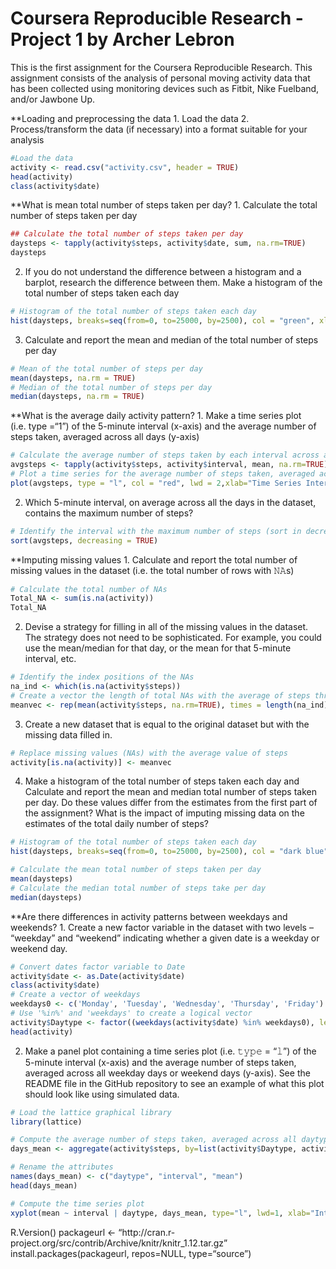 Coursera Reproducible Research - Project 1 by Archer Lebron
===========================================================

This is the first assignment for the Coursera Reproducible Research.  This assignment
consists of the analysis of personal moving activity data that has been collected using monitoring 
devices such as Fitbit, Nike Fuelband, and/or Jawbone Up.


**Loading and preprocessing the data
1. Load the data
2. Process/transform the data (if necessary) into a format suitable for your analysis
``` r
#Load the data
activity <- read.csv("activity.csv", header = TRUE)
head(activity)
class(activity$date)
```


**What is mean total number of steps taken per day?
1. Calculate the total number of steps taken per day
``` r
## Calculate the total number of steps taken per day
daysteps <- tapply(activity$steps, activity$date, sum, na.rm=TRUE)
daysteps
```
2. If you do not understand the difference between a histogram and a barplot, research the difference between them. Make a histogram of the total number of steps taken each day
``` r
# Histogram of the total number of steps taken each day
hist(daysteps, breaks=seq(from=0, to=25000, by=2500), col = "green", xlab="Total number of steps", ylim=c(0,20), main="Histogram of the total number of steps taken each day (NAs removed)")
```
3. Calculate and report the mean and median of the total number of steps per day
``` r
# Mean of the total number of steps per day
mean(daysteps, na.rm = TRUE)
# Median of the total number of steps per day
median(daysteps, na.rm = TRUE)
```


**What is the average daily activity pattern?
1. Make a time series plot (i.e. type ="1") of the 5-minute interval (x-axis) and the average number of steps taken, averaged across all days (y-axis)
``` r
# Calculate the average number of steps taken by each interval across all days
avgsteps <- tapply(activity$steps, activity$interval, mean, na.rm=TRUE)
# Plot a time series for the average number of steps taken, averaged across all days
plot(avgsteps, type = "l", col = "red", lwd = 2,xlab="Time Series Intervals", ylab = "Average Steps", main = "Average Nubmer of Steps Taken Averaged Across All Days")
```
2. Which 5-minute interval, on average across all the days in the dataset, contains the maximum number of steps?
``` r
# Identify the interval with the maximum number of steps (sort in decreasing order)
sort(avgsteps, decreasing = TRUE)
```


**Imputing missing values
1. Calculate and report the total number of missing values in the dataset (i.e. the total number of rows with 𝙽𝙰s)
``` r
# Calculate the total number of NAs
Total_NA <- sum(is.na(activity))
Total_NA
```
2. Devise a strategy for filling in all of the missing values in the dataset. The strategy does not need to be sophisticated. For example, you could use the mean/median for that day, or the mean for that 5-minute interval, etc.
``` r
# Identify the index positions of the NAs
na_ind <- which(is.na(activity$steps))
# Create a vector the length of total NAs with the average of steps throughout all the days
meanvec <- rep(mean(activity$steps, na.rm=TRUE), times = length(na_ind))
```
3. Create a new dataset that is equal to the original dataset but with the missing data filled in.
``` r
# Replace missing values (NAs) with the average value of steps 
activity[is.na(activity)] <- meanvec
```
4. Make a histogram of the total number of steps taken each day and Calculate and report the mean and median total number of steps taken per day. Do these values differ from the estimates from the first part of the assignment? What is the impact of imputing missing data on the estimates of the total daily number of steps?
``` r
# Histogram of the total number of steps taken each day
hist(daysteps, breaks=seq(from=0, to=25000, by=2500), col = "dark blue", xlab="Total number of steps", ylim=c(0,20), main="Histogram of the total number of steps taken each day (NAs removed)")

# Calculate the mean total number of steps taken per day
mean(daysteps)
# Calculate the median total number of steps take per day
median(daysteps)
```


**Are there differences in activity patterns between weekdays and weekends?
1. Create a new factor variable in the dataset with two levels – “weekday” and “weekend” indicating whether a given date is a weekday or weekend day.
``` r
# Convert dates factor variable to Date 
activity$date <- as.Date(activity$date)
class(activity$date)
# Create a vector of weekdays
weekdays0 <- c('Monday', 'Tuesday', 'Wednesday', 'Thursday', 'Friday')
# Use '%in%' and 'weekdays' to create a logical vector
activity$Daytype <- factor((weekdays(activity$date) %in% weekdays0), levels=c(FALSE,TRUE), labels=c('weekend', 'weekday'))
head(activity)
```
2. Make a panel plot containing a time series plot (i.e. 𝚝𝚢𝚙𝚎 = "𝚕") of the 5-minute interval (x-axis) and the average number of steps taken, averaged across all weekday days or weekend days (y-axis). See the README file in the GitHub repository to see an example of what this plot should look like using simulated data.
``` r
# Load the lattice graphical library
library(lattice)

# Compute the average number of steps taken, averaged across all daytype variable
days_mean <- aggregate(activity$steps, by=list(activity$Daytype, activity$interval),mean)

# Rename the attributes
names(days_mean) <- c("daytype", "interval", "mean")
head(days_mean)

# Compute the time series plot
xyplot(mean ~ interval | daytype, days_mean, type="l", lwd=1, xlab="Interval", ylab="Average Number of Steps", layout=c(1,2))
```
R.Version()
packageurl <- "http://cran.r-project.org/src/contrib/Archive/knitr/knitr_1.12.tar.gz"
install.packages(packageurl, repos=NULL, type="source")